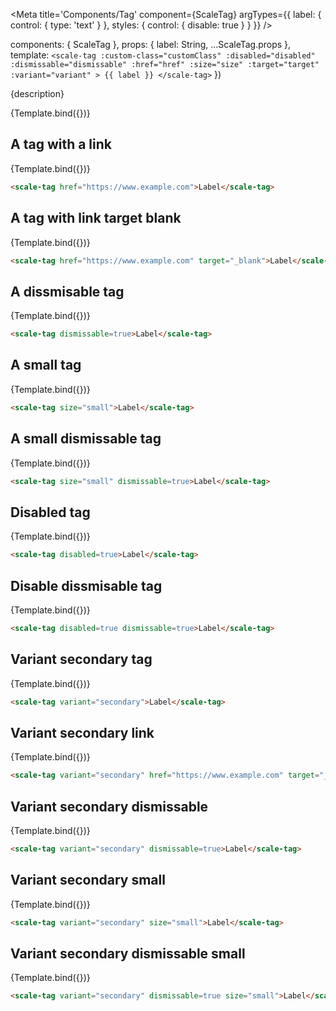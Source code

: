 
<Meta
  title='Components/Tag'
  component={ScaleTag}
  argTypes={{
    label: {
      control: { type: 'text' }
    },
    styles: {
      control: { disable: true }
    }
  }}
/>

  components: { ScaleTag },
  props: {
    label: String,
    ...ScaleTag.props
  },
  template: `
    <scale-tag
    :custom-class="customClass"
    :disabled="disabled"
    :dismissable="dismissable"
    :href="href"
    :size="size"
    :target="target"
    :variant="variant"
    >
    {{ label }}
    </scale-tag>
  `
})


<Description>{description}</Description>

<Preview withSource="none">
  <Story
    name='Standard'
    args={{
      label: 'A tag'
    }} 
  >
    {Template.bind({})}
  </Story>
</Preview>

<Props story="Standard"/>

## A tag with a link

<Preview withSource="none">
    <Story
    name="With link"
    args={{
        href: 'https://www.example.com',
        label: 'A tag with a link'
    }}
    >
    {Template.bind({})}
    </Story>
</Preview>

```html
<scale-tag href="https://www.example.com">Label</scale-tag>
```

## A tag with link target blank

<Preview withSource="none">
    <Story
    name="With link target blank"
    args={{
        href: 'https://www.example.com',
        label: 'A tag with a link target blank',
        target: '_blank'
    }}
    >
        {Template.bind({})}
    </Story>
</Preview>

```html
<scale-tag href="https://www.example.com" target="_blank">Label</scale-tag>
```

## A dissmisable tag

<Preview withSource="none">
    <Story
    name="A dissmisable tag"
    args={{
        label: 'A dissmisable tag',
        dismissable: true
    }}>
    {Template.bind({})}
    </Story>
</Preview>

```html
<scale-tag dismissable=true>Label</scale-tag>
```

## A small tag

<Preview withSource="none">
    <Story
    name="A small tag"
    args={{
        label: 'A small tag',
        size: 'small'
    }}>
    {Template.bind({})}
    </Story>
</Preview>

```html
<scale-tag size="small">Label</scale-tag>
```

## A small dismissable tag

<Preview withSource="none">
    <Story
    name="A small dismissable tag"
    args={{
        label: 'A small dismissable tag',
        size: 'small',
        dismissable: true
    }}>
    {Template.bind({})}
    </Story>
</Preview>

```html
<scale-tag size="small" dismissable=true>Label</scale-tag>
```

## Disabled tag

<Preview withSource="none">
    <Story
    name="Disabled tag"
    args={{
        label: 'Disabled tag',
        disabled: true
    }}>
    {Template.bind({})}
    </Story>
</Preview>

```html
<scale-tag disabled=true>Label</scale-tag>
```

## Disable dissmisable tag

<Preview withSource="none">
    <Story
    name="Disabled dismissable tag"
    args={{
        label: 'Disabled dismissable tag',
        disabled: true,
        dismissable: true,
    }}>
    {Template.bind({})}
    </Story>
</Preview>

```html
<scale-tag disabled=true dismissable=true>Label</scale-tag>
```

## Variant secondary tag

<Preview withSource="none">
    <Story
    name="Variant secondary tag"
    args={{
        label: 'Variant secondary tag',
        variant: 'secondary'
    }}>
    {Template.bind({})}
    </Story>
</Preview>

```html
<scale-tag variant="secondary">Label</scale-tag>
```

## Variant secondary link

<Preview withSource="none">
    <Story
    name="Variant secondary link"
    args={{
        label: 'Variant secondary link',
        variant: 'secondary',
        href: 'https://www.example.com',
        target: '_blank'
    }}>
    {Template.bind({})}
    </Story>
</Preview>

```html
<scale-tag variant="secondary" href="https://www.example.com" target="_blank">Label</scale-tag>
```

## Variant secondary dismissable

<Preview withSource="none">
    <Story
    name="Variant secondary dismissable"
    args={{
        label: 'Variant secondary dismissable',
        variant: 'secondary',
        dismissable: true
    }}>
    {Template.bind({})}
    </Story>
</Preview>

```html
<scale-tag variant="secondary" dismissable=true>Label</scale-tag>
```

## Variant secondary small

<Preview withSource="none">
    <Story
    name="Variant secondary small"
    args={{
        label: 'Variant secondary small',
        variant: 'secondary',
        size: 'small'
    }}>
    {Template.bind({})}
    </Story>
</Preview>

```html
<scale-tag variant="secondary" size="small">Label</scale-tag>
```

## Variant secondary dismissable small

<Preview withSource="none">
    <Story
    name="Variant secondary dismissable small"
    args={{
        label: 'Variant secondary dismissable small',
        variant: 'secondary',
        dismissable: true,
        size: 'small'
    }}>
    {Template.bind({})}
    </Story>
</Preview>

```html
<scale-tag variant="secondary" dismissable=true size="small">Label</scale-tag>
```